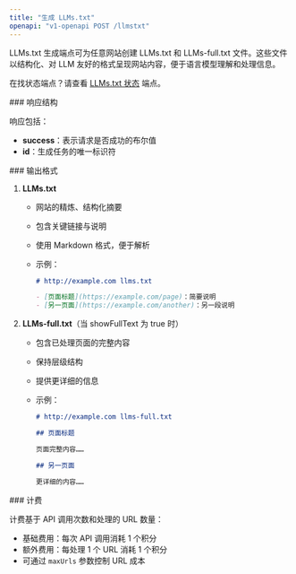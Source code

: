```yaml
---
title: "生成 LLMs.txt"
openapi: "v1-openapi POST /llmstxt"
---
```


LLMs.txt 生成端点可为任意网站创建 LLMs.txt 和 LLMs-full.txt 文件。这些文件以结构化、对 LLM 友好的格式呈现网站内容，便于语言模型理解和处理信息。

在找状态端点？请查看 [LLMs.txt 状态](/zh/api-reference/endpoint/llmstxt-get) 端点。

<div id="response-structure">
  ### 响应结构
</div>

响应包括：

* **success**：表示请求是否成功的布尔值
* **id**：生成任务的唯一标识符

<div id="output-format">
  ### 输出格式
</div>

1. **LLMs.txt**

   * 网站的精炼、结构化摘要
   * 包含关键链接与说明
   * 使用 Markdown 格式，便于解析
   * 示例：

     ```markdown
     # http://example.com llms.txt

     - [页面标题](https://example.com/page)：简要说明
     - [另一页面](https://example.com/another)：另一段说明
     ```

2. **LLMs-full.txt**（当 showFullText 为 true 时）

   * 包含已处理页面的完整内容
   * 保持层级结构
   * 提供更详细的信息
   * 示例：

     ```markdown
     # http://example.com llms-full.txt

     ## 页面标题

     页面完整内容……

     ## 另一页面

     更详细的内容……
     ```

<div id="billing">
  ### 计费
</div>

计费基于 API 调用次数和处理的 URL 数量：

* 基础费用：每次 API 调用消耗 1 个积分
* 额外费用：每处理 1 个 URL 消耗 1 个积分
* 可通过 `maxUrls` 参数控制 URL 成本